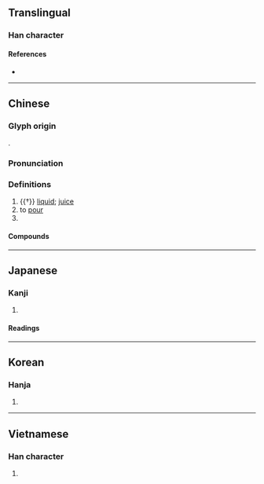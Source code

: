 {{also|沈|渖}}
{{character info}}
==Translingual==

===Han character===
{{Han char|rn=85|rad=水|as=15|sn=18|four=33169|canj=EJHW|ids=⿰氵審}}

====References====
* {{Han ref|kx=0659.040|dkj=18600|dj=1068.360|hdz=31781.010|uh=700B|ud=28683|bh=C26E|bd=49774}}

----

==Chinese==
{{zh-forms|s=沈|alt=渖-nonstandard simplified}}

===Glyph origin===
{{Han etym}}
{{Han compound|水|審|ls=psc|c1=s|c2=p|t1=water}}.

===Pronunciation===
{{zh-pron
|m=shěn
|c=sam2
|h=pfs=
|md=
|mn=sím
|w=
|mc=y
|oc=y
|cat=n,pn,v
}}

===Definitions===
{{zh-hanzi}}

# {{†}} [[liquid]]; [[juice]]
# to [[pour]]
# {{zh-short|瀋陽}}

====Compounds====
{{zh-der|安瀋鐵路|瀋河|瀋海鐵路|瀋陽|墨瀋}}

----

==Japanese==

===Kanji===
{{ja-kanji|grade=|rs=水15}}

# {{rfdef|ja|sort=水15}}

====Readings====
{{ja-readings
|on=しん
|kun=しる-
}}

----

==Korean==

===Hanja===
{{ko-hanja|hangeul=심|eumhun=|rv=sim|mr=sim|y=sim}}

# {{rfdef|ko|sort=水15}}

----

==Vietnamese==

===Han character===
{{vi-readings|reading=thẩm, thẳm, thấm, thẫm, thỏm, thủm, trầm|rs=水15}}

# {{rfdef|vi|sort=水15}}